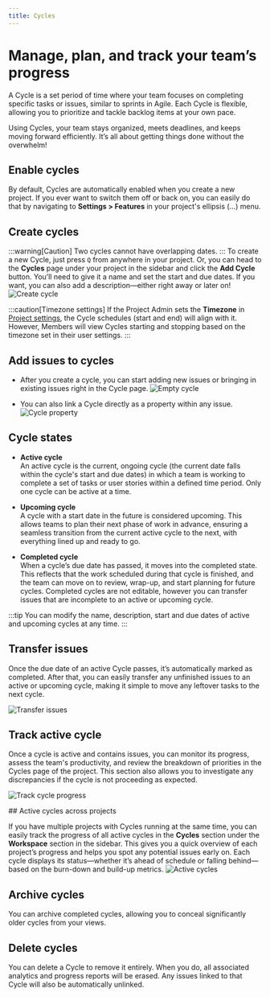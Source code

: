```yaml
---
title: Cycles
---
```


# Manage, plan, and track your team’s progress

A Cycle is a set period of time where your team focuses on completing specific tasks or issues, similar to sprints in Agile. Each Cycle is flexible, allowing you to prioritize and tackle backlog items at your own pace.
 
Using Cycles, your team stays organized, meets deadlines, and keeps moving forward efficiently. It’s all about getting things done without the overwhelm! 

## Enable cycles
By default, Cycles are automatically enabled when you create a new project. If you ever want to switch them off or back on, you can easily do that by navigating to **Settings > Features** in your project's ellipsis (…) menu.

## Create cycles
:::warning[Caution]
Two cycles cannot have overlapping dates.
:::
To create a new Cycle, just press `Q` from anywhere in your project. Or, you can head to the **Cycles** page under your project in the sidebar and click the **Add Cycle** button. You’ll need to give it a name and set the start and due dates. If you want, you can also add a description—either right away or later on!
![Create cycle](https://media.docs.plane.so/cycles/create-cycles.webp#center) 


:::caution[Timezone settings]
If the Project Admin sets the **Timezone** in [Project settings](/core-concepts/projects/overview#project-settings), the Cycle schedules (start and end) will align with it. However, Members will view Cycles starting and stopping based on the timezone set in their user settings.
:::

## Add issues to cycles

- After you create a cycle, you can start adding new issues or bringing in existing issues right in the Cycle page. 
![Empty cycle](https://media.docs.plane.so/cycles/cycle-empty-state.webp#center)

- You can also link a Cycle directly as a property within any issue.
![Cycle property](https://media.docs.plane.so/cycles/cycle-property.webp#center)


## Cycle states

- **Active cycle**  
An active cycle is the current, ongoing cycle (the current date falls within the cycle's start and due dates) in which a team is working to complete a set of tasks or user stories within a defined time period. Only one cycle can be active at a time.

- **Upcoming cycle**  
A cycle with a start date in the future is considered upcoming. This allows teams to plan their next phase of work in advance, ensuring a seamless transition from the current active cycle to the next, with everything lined up and ready to go.

- **Completed cycle**  
When a cycle’s due date has passed, it moves into the completed state. This reflects that the work scheduled during that cycle is finished, and the team can move on to review, wrap-up, and start planning for future cycles. Completed cycles are not editable, however you can transfer issues that are incomplete to an active or upcoming cycle.

:::tip
You can modify the name, description, start and due dates of active and upcoming cycles at any time.
:::

## Transfer issues

Once the due date of an active Cycle passes, it’s automatically marked as completed. After that, you can easily transfer any unfinished issues to an active or upcoming cycle, making it simple to move any leftover tasks to the next cycle.

![Transfer issues](https://media.docs.plane.so/cycles/transfer-issues.webp#center)

## Track active cycle

Once a cycle is active and contains issues, you can monitor its progress, assess the team's productivity, and review the breakdown of priorities in the Cycles page of the project. This section also allows you to investigate any discrepancies if the cycle is not proceeding as expected.

![Track cycle progress](https://media.docs.plane.so/cycles/track-cycle-progress.webp#center)

<div className="tag-wrapper">
## Active cycles across projects
<Tags 
  tags={[ 
    { name: "Pro", additionalClass: "pro" }
  ]} 
 />
</div>

If you have multiple projects with Cycles running at the same time, you can easily track the progress of all active cycles in the **Cycles** section under the **Workspace** section in the sidebar. This gives you a quick overview of each project’s progress and helps you spot any potential issues early on. Each cycle displays its status—whether it’s ahead of schedule or falling behind—based on the burn-down and build-up metrics.
![Active cycles](https://media.docs.plane.so/cycles/active-cycles-across-projects.webp#center)

## Archive cycles
You can archive completed cycles, allowing you to conceal significantly older cycles from your views.


## Delete cycles
You can delete a Cycle to remove it entirely. When you do, all associated analytics and progress reports will be erased. Any issues linked to that Cycle will also be automatically unlinked.